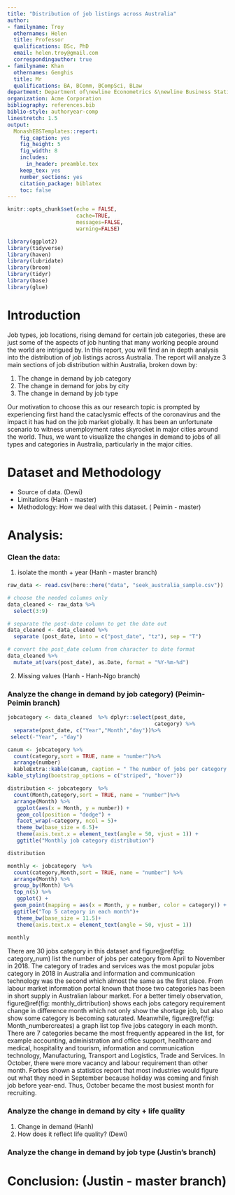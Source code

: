 ```yaml
---
title: "Distribution of job listings across Australia"
author:
- familyname: Troy
  othernames: Helen
  title: Professor
  qualifications: BSc, PhD
  email: helen.troy@gmail.com
  correspondingauthor: true
- familyname: Khan
  othernames: Genghis
  title: Mr
  qualifications: BA, BComm, BCompSci, BLaw
department: Department of\newline Econometrics &\newline Business Statistics
organization: Acme Corporation
bibliography: references.bib
biblio-style: authoryear-comp
linestretch: 1.5
output:
  MonashEBSTemplates::report:
    fig_caption: yes
    fig_height: 5
    fig_width: 8
    includes:
      in_header: preamble.tex
    keep_tex: yes
    number_sections: yes
    citation_package: biblatex
    toc: false
---
```


```r
knitr::opts_chunk$set(echo = FALSE, 
                      cache=TRUE, 
                      messages=FALSE, 
                      warning=FALSE)
```

```r
library(ggplot2)
library(tidyverse)
library(haven)
library(lubridate)
library(broom)
library(tidyr)
library(base)
library(glue)
```


# Introduction 

Job types, job locations, rising demand for certain job categories, these are just some of the aspects of job hunting that many working people around the world are intrigued by. In this report, you will find an in depth analysis into the distribution of job listings across Australia. The report will analyze 3 main sections of job distribution within Australia, broken down by:

1) The change in demand by job category
2) The change in demand for jobs by city
3) The change in demand by job type

Our motivation to choose this as our research topic is prompted by experiencing first hand the cataclysmic effects of the coronavirus and the impact it has had on the job market globally. It has been an unfortunate scenario to witness unemployment rates skyrocket in major cities around the world. Thus, we want to visualize the changes in demand to jobs of all types and categories in Australia, particularly in the major cities.

# Dataset and Methodology
- Source of data. (Dewi)  
- Limitations (Hanh - master)  
- Methodology: How we deal with this dataset. ( Peimin - master)  

# Analysis:
### Clean the data: 
1. isolate the month + year (Hanh - master branch)  
```r
raw_data <- read.csv(here::here("data", "seek_australia_sample.csv"))
```

```r
# choose the needed columns only
data_cleaned <- raw_data %>%
  select(3:9)

# separate the post-date column to get the date out
data_cleaned <- data_cleaned %>%
  separate (post_date, into = c("post_date", "tz"), sep = "T")

# convert the post_date column from character to date format
data_cleaned %>%
  mutate_at(vars(post_date), as.Date, format = "%Y-%m-%d")
```

2. Missing values  (Hanh - Hanh-Ngo branch)  

### Analyze the change in demand by job category) (Peimin-Peimin branch)
```r

jobcategory <- data_cleaned  %>% dplyr::select(post_date,
                                               category) %>%
  separate(post_date, c("Year","Month","day"))%>%
 select(-"Year", -"day") 

```

```r
canum <- jobcategory %>%
  count(category,sort = TRUE, name = "number")%>%
  arrange(number)
  kableExtra::kable(canum, caption = " The number of jobs per category  ") %>%	
kable_styling(bootstrap_options = c("striped", "hover"))
```



```r
distribution <- jobcategory  %>%
  count(Month,category,sort = TRUE, name = "number")%>%
  arrange(Month) %>%
   ggplot(aes(x = Month, y = number)) + 
   geom_col(position = "dodge") +
   facet_wrap(~category, ncol = 5)+ 
   theme_bw(base_size = 6.5)+
   theme(axis.text.x = element_text(angle = 50, vjust = 1)) + 
   ggtitle("Monthly job category distribution") 

distribution
```

```r
monthly <- jobcategory  %>% 
  count(category,Month,sort = TRUE, name = "number") %>%
  arrange(Month) %>%
  group_by(Month) %>%
  top_n(5) %>%
   ggplot() +
  geom_point(mapping = aes(x = Month, y = number, color = category)) +
  ggtitle("Top 5 category in each month")+
   theme_bw(base_size = 11.5)+
   theme(axis.text.x = element_text(angle = 50, vjust = 1)) 
   
monthly
```
There are 30 jobs category in this dataset and figure\@ref(fig: category_num)   list the number of jobs per category from April to November in 2018. The category of trades and services was the most popular jobs category in 2018 in Australia and information and communication technology was the second which almost the same as the first place. From labour market information portal known that those two categories has been in short supply in Australian labour market. For a better timely observation, figure\@ref(fig: monthly_dirtribution)   shows each jobs category requirement change in difference month which not only show the shortage job, but also show some category is becoming saturated. Meanwhile, figure\@ref(fig:  Month_numbercreates) a graph list top five jobs category in each month. There are 7 categories became the most frequently appeared in the list, for example accounting, administration and office support, healthcare and medical, hospitality and tourism, information and communication technology, Manufacturing, Transport and Logistics, Trade and Services. In October, there were more vacancy and labour requirement than other month. Forbes shown a statistics report that most industries would figure out what they need in September because holiday was coming and finish job before year-end. Thus, October became the most busiest month for recruiting.



### Analyze the change in demand by city + life quality  
1. Change in demand (Hanh)    
2. How does it reflect life quality? (Dewi)

### Analyze the change in demand by job type (Justin’s branch)

# Conclusion: (Justin - master branch)




